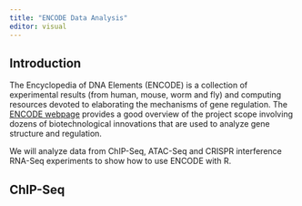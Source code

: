 ```yaml
---
title: "ENCODE Data Analysis"
editor: visual
---
```


## Introduction

The Encyclopedia of DNA Elements (ENCODE) is a collection of experimental results (from human, mouse, worm and fly) and computing resources devoted to elaborating the mechanisms of gene regulation. The [ENCODE webpage](https://www.encodeproject.org/) provides a good overview of the project scope involving dozens of biotechnological innovations that are used to analyze gene structure and regulation.

We will analyze data from ChIP-Seq, ATAC-Seq and CRISPR interference RNA-Seq experiments to show how to use ENCODE with R.

## ChIP-Seq 